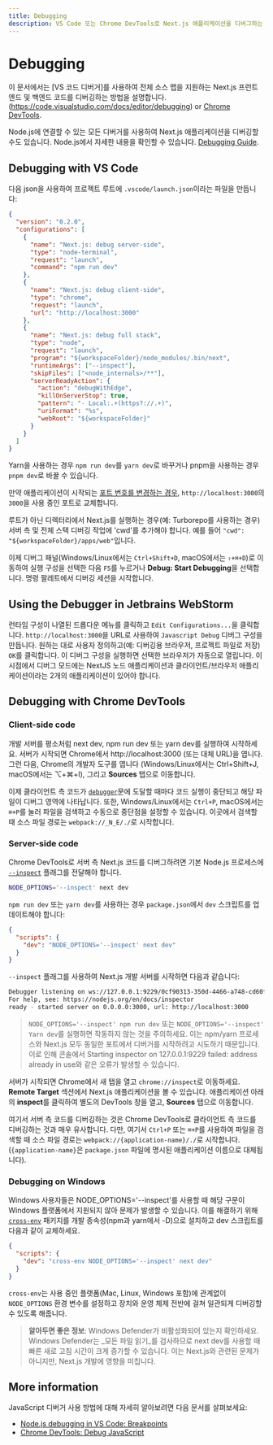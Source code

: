 ```yaml
---
title: Debugging
description: VS Code 또는 Chrome DevTools로 Next.js 애플리케이션을 디버그하는 방법을 알아보세요.
---
```


# Debugging

이 문서에서는 [VS 코드 디버거]를 사용하여 전체 소스 맵을 지원하는 Next.js 프런트엔드 및 백엔드 코드를 디버깅하는 방법을 설명합니다.
(https://code.visualstudio.com/docs/editor/debugging) or [Chrome DevTools](https://developers.google.com/web/tools/chrome-devtools).

Node.js에 연결할 수 있는 모든 디버거를 사용하여 Next.js 애플리케이션을 디버깅할 수도 있습니다. Node.js에서 자세한 내용을 확인할 수 있습니다. [Debugging Guide](https://nodejs.org/en/docs/guides/debugging-getting-started/).

## Debugging with VS Code

다음 json을 사용하여 프로젝트 루트에 `.vscode/launch.json`이라는 파일을 만듭니다:

```json filename="launch.json"
{
  "version": "0.2.0",
  "configurations": [
    {
      "name": "Next.js: debug server-side",
      "type": "node-terminal",
      "request": "launch",
      "command": "npm run dev"
    },
    {
      "name": "Next.js: debug client-side",
      "type": "chrome",
      "request": "launch",
      "url": "http://localhost:3000"
    },
    {
      "name": "Next.js: debug full stack",
      "type": "node",
      "request": "launch",
      "program": "${workspaceFolder}/node_modules/.bin/next",
      "runtimeArgs": ["--inspect"],
      "skipFiles": ["<node_internals>/**"],
      "serverReadyAction": {
        "action": "debugWithEdge",
        "killOnServerStop": true,
        "pattern": "- Local:.+(https?://.+)",
        "uriFormat": "%s",
        "webRoot": "${workspaceFolder}"
      }
    }
  ]
}
```

Yarn을 사용하는 경우 `npm run dev`를 `yarn dev`로 바꾸거나 pnpm을 사용하는 경우 `pnpm dev`로 바꿀 수 있습니다.

만약 애플리케이션이 시작되는 [포트 번호를 변경하는 경우](/docs/pages/api-reference/next-cli#development), `http://localhost:3000`의 `3000`을 사용 중인 포트로 교체합니다.

루트가 아닌 디렉터리에서 Next.js를 실행하는 경우(예: Turborepo를 사용하는 경우) 서버 측 및 전체 스택 디버깅 작업에 'cwd'를 추가해야 합니다. 예를 들어 `"cwd": "${workspaceFolder}/apps/web"`입니다.

이제 디버그 패널(Windows/Linux에서는 `Ctrl+Shift+D`, macOS에서는 `⇧+⌘+D`)로 이동하여 실행 구성을 선택한 다음 `F5`를 누르거나 **Debug: Start Debugging**을 선택합니다. 명령 팔레트에서 디버깅 세션을 시작합니다.

## Using the Debugger in Jetbrains WebStorm

런타임 구성이 나열된 드롭다운 메뉴를 클릭하고 `Edit Configurations...`을 클릭합니다. `http://localhost:3000`을 URL로 사용하여 `Javascript Debug` 디버그 구성을 만듭니다. 원하는 대로 사용자 정의하고(예: 디버깅용 브라우저, 프로젝트 파일로 저장) `OK`를 클릭합니다.
이 디버그 구성을 실행하면 선택한 브라우저가 자동으로 열립니다. 이 시점에서 디버그 모드에는 NextJS 노드 애플리케이션과 클라이언트/브라우저 애플리케이션이라는 2개의 애플리케이션이 있어야 합니다.

## Debugging with Chrome DevTools

### Client-side code

개발 서버를 평소처럼 next dev, npm run dev 또는 yarn dev를 실행하여 시작하세요. 서버가 시작되면 Chrome에서 http://localhost:3000 (또는 대체 URL)을 엽니다. 그런 다음, Chrome의 개발자 도구를 엽니다 (Windows/Linux에서는 Ctrl+Shift+J, macOS에서는 ⌥+⌘+I), 그리고 **Sources** 탭으로 이동합니다.

이제 클라이언트 측 코드가 [`debugger`](https://developer.mozilla.org/docs/Web/JavaScript/Reference/Statements/debugger)문에 도달할 때마다 코드 실행이 중단되고 해당 파일이 디버그 영역에 나타납니다. 또한, Windows/Linux에서는 `Ctrl+P`, macOS에서는 `⌘+P`를 눌러 파일을 검색하고 수동으로 중단점을 설정할 수 있습니다. 이곳에서 검색할 때 소스 파일 경로는 `webpack://_N_E/./`로 시작합니다.

### Server-side code

Chrome DevTools로 서버 측 Next.js 코드를 디버그하려면 기본 Node.js 프로세스에 [`--inspect`](https://nodejs.org/api/cli.html#cli_inspect_host_port) 플래그를 전달해야 합니다.

```bash filename="Terminal"
NODE_OPTIONS='--inspect' next dev
```

`npm run dev` 또는 `yarn dev`를 사용하는 경우 `package.json`에서 `dev` 스크립트를 업데이트해야 합니다:

```json filename="package.json"
{
  "scripts": {
    "dev": "NODE_OPTIONS='--inspect' next dev"
  }
}
```

`--inspect` 플래그를 사용하여 Next.js 개발 서버를 시작하면 다음과 같습니다:

```bash filename="Terminal"
Debugger listening on ws://127.0.0.1:9229/0cf90313-350d-4466-a748-cd60f4e47c95
For help, see: https://nodejs.org/en/docs/inspector
ready - started server on 0.0.0.0:3000, url: http://localhost:3000
```

> `NODE_OPTIONS='--inspect' npm run dev` 또는 `NODE_OPTIONS='--inspect' Yarn dev`를 실행하면 작동하지 않는 것을 주의하세요. 이는 npm/yarn 프로세스와 Next.js 모두 동일한 포트에서 디버거를 시작하려고 시도하기 때문입니다. 이로 인해 콘솔에서 Starting inspector on 127.0.0.1:9229 failed: address already in use와 같은 오류가 발생할 수 있습니다.

서버가 시작되면 Chrome에서 새 탭을 열고 `chrome://inspect`로 이동하세요. **Remote Target** 섹션에서 Next.js 애플리케이션을 볼 수 있습니다. 애플리케이션 아래의 **inspect**를 클릭하여 별도의 DevTools 창을 열고, **Sources** 탭으로 이동합니다.

여기서 서버 측 코드를 디버깅하는 것은 Chrome DevTools로 클라이언트 측 코드를 디버깅하는 것과 매우 유사합니다. 다만, 여기서 `Ctrl+P` 또는 `⌘+P`를 사용하여 파일을 검색할 때 소스 파일 경로는 `webpack://{application-name}/./`로 시작합니다. (`{application-name}`은 `package.json` 파일에 명시된 애플리케이션 이름으로 대체됩니다).

### Debugging on Windows

Windows 사용자들은 NODE_OPTIONS='--inspect'를 사용할 때 해당 구문이 Windows 플랫폼에서 지원되지 않아 문제가 발생할 수 있습니다. 이를 해결하기 위해 [`cross-env`](https://www.npmjs.com/package/cross-env) 패키지를 개발 종속성(npm과 yarn에서 -D)으로 설치하고 dev 스크립트를 다음과 같이 교체하세요.

```json filename="package.json"
{
  "scripts": {
    "dev": "cross-env NODE_OPTIONS='--inspect' next dev"
  }
}
```

`cross-env`는 사용 중인 플랫폼(Mac, Linux, Windows 포함)에 관계없이 `NODE_OPTIONS` 환경 변수를 설정하고 장치와 운영 체제 전반에 걸쳐 일관되게 디버깅할 수 있도록 해줍니다.

> **알아두면 좋은 정보**: Windows Defender가 비활성화되어 있는지 확인하세요. Windows Defender는 _모든 파일 읽기_를 검사하므로 next dev를 사용할 때 빠른 새로 고침 시간이 크게 증가할 수 있습니다. 이는 Next.js와 관련된 문제가 아니지만, Next.js 개발에 영향을 미칩니다.

## More information

JavaScript 디버거 사용 방법에 대해 자세히 알아보려면 다음 문서를 살펴보세요:

- [Node.js debugging in VS Code: Breakpoints](https://code.visualstudio.com/docs/nodejs/nodejs-debugging#_breakpoints)
- [Chrome DevTools: Debug JavaScript](https://developers.google.com/web/tools/chrome-devtools/javascript)

